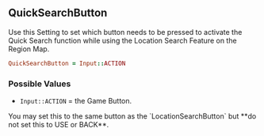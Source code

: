## QuickSearchButton

Use this Setting to set which button needs to be pressed to activate the Quick Search function while using the Location Search Feature on the Region Map.

```ruby
QuickSearchButton = Input::ACTION
```

### Possible Values 

- `Input::ACTION` = the Game Button.

<Callout type="hint">
  You may set this to the same button as the `LocationSearchButton` but **<Rd>do not set this to USE or BACK</Rd>**.
</Callout>